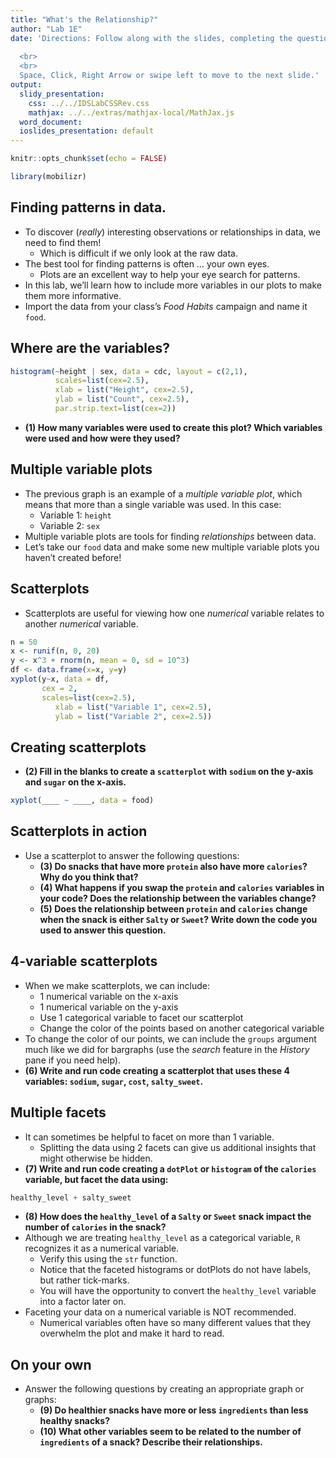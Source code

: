 ```yaml
---
title: "What's the Relationship?"
author: "Lab 1E"
date: 'Directions: Follow along with the slides, completing the questions in <font color=#25679E><b>blue</b></font> on your computer, and answering the questions in **red** in your journal.  
  
  <br>
  <br>
  Space, Click, Right Arrow or swipe left to move to the next slide.'
output:
  slidy_presentation:
    css: ../../IDSLabCSSRev.css
    mathjax: ../../extras/mathjax-local/MathJax.js
  word_document:
  ioslides_presentation: default
---
```


```r
knitr::opts_chunk$set(echo = FALSE)
```

```r
library(mobilizr)
```

## Finding patterns in data.

- To discover (_really_) interesting observations or relationships in data, we need to find them!
    - Which is difficult if we only look at the raw data.
- The best tool for finding patterns is often ... your own eyes.
    - Plots are an excellent way to help your eye search for patterns.
- In this lab, we'll learn how to include more variables in our plots to make them more informative.
- Import the data from your class's _Food Habits_ campaign and name it `food`.


## Where are the variables?

```r
histogram(~height | sex, data = cdc, layout = c(2,1),
          scales=list(cex=2.5),
          xlab = list("Height", cex=2.5),
          ylab = list("Count", cex=2.5),
          par.strip.text=list(cex=2))
```

- **(1) How many variables were used to create this plot? Which variables were used and how were they used?**


## Multiple variable plots

- The previous graph is an example of a _multiple variable plot_, which means that more than a single variable was used. In this case:
  - Variable 1: `height`
  - Variable 2: `sex`
- Multiple variable plots are tools for finding _relationships_ between data.
- Let's take our `food` data and make some new multiple variable plots you haven't created before!


## Scatterplots

- Scatterplots are useful for viewing how one _numerical_ variable relates to another _numerical_ variable.

```r
n = 50
x <- runif(n, 0, 20)
y <- x^3 + rnorm(n, mean = 0, sd = 10^3)
df <- data.frame(x=x, y=y)
xyplot(y~x, data = df,
       cex = 2,
       scales=list(cex=2.5),
          xlab = list("Variable 1", cex=2.5),
          ylab = list("Variable 2", cex=2.5))
```


## Creating scatterplots

- **(2) Fill in the blanks to create a `scatterplot` with `sodium` on the y-axis and `sugar` on the x-axis.**
```r
xyplot(____ ~ ____, data = food)
```

## Scatterplots in action

- <span class="blue">Use a scatterplot to answer the following questions:</span>
    - **(3) Do snacks that have more `protein` also have more `calories`? Why do you think that?**
    - **(4) What happens if you swap the `protein` and `calories` variables in your code? Does the relationship between the variables change?**
    - **(5) Does the relationship between `protein` and `calories` change when the snack is either `Salty` or `Sweet`? Write down the code you used to answer this question.**


## 4-variable scatterplots

- When we make scatterplots, we can include:
    - 1 numerical variable on the x-axis
    - 1 numerical variable on the y-axis
    - Use 1 categorical variable to facet our scatterplot
    - Change the color of the points based on another categorical variable
- To change the color of our points, we can include the `groups` argument  much like we did for bargraphs (use the _search_ feature in the _History_ pane if you need help).
- **(6) Write and run code creating a scatterplot that uses these 4 variables: `sodium`, `sugar`, `cost`, `salty_sweet`.**


## Multiple facets

- It can sometimes be helpful to facet on more than 1 variable.
    - Splitting the data using 2 facets can give us additional insights that might otherwise be hidden.
- **(7) Write and run code creating a `dotPlot` or `histogram` of the `calories` variable, but facet the data using:**

```r
healthy_level + salty_sweet
```

- **(8) How does the `healthy_level` of a `Salty` or `Sweet` snack impact the number of `calories` in the snack?**
- Although we are treating `healthy_level` as a categorical variable, `R` recognizes it as a numerical variable. 
    - <span class="blue">Verify this using the `str` function.</span>
    - Notice that the faceted histograms or dotPlots do not have labels, but rather tick-marks.
    - You will have the opportunity to convert the `healthy_level` variable into a factor later on.
- Faceting your data on a numerical variable is NOT recommended.
    - Numerical variables often have so many different values that they overwhelm the plot and make it hard to read.


## On your own

- <span class="blue">Answer the following questions by creating an appropriate graph or graphs:</span>
    - **(9) Do healthier snacks have more or less `ingredients` than less healthy snacks?**
    - **(10) What other variables seem to be related to the number of `ingredients` of a snack? Describe their relationships.**